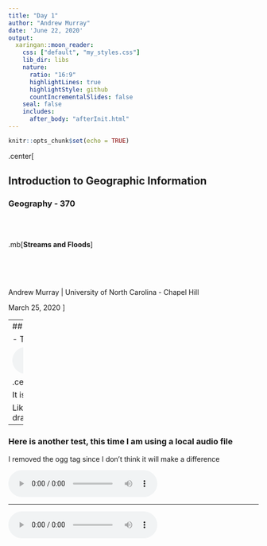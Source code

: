 ```yaml
---
title: "Day 1"
author: "Andrew Murray"
date: 'June 22, 2020'
output:
  xaringan::moon_reader:
    css: ["default", "my_styles.css"]
    lib_dir: libs
    nature:
      ratio: "16:9"
      highlightLines: true
      highlightStyle: github
      countIncrementalSlides: false
    seal: false
    includes:
      after_body: "afterInit.html"
---
```


```r
knitr::opts_chunk$set(echo = TRUE)
```

.center[

## Introduction to Geographic Information

### Geography - 370

<br><br>

.mb[**Streams and Floods**]

<br><br><br>

Andrew Murray | University of North Carolina - Chapel Hill

March 25, 2020
]

---
## This is a test of the audio features

- This audio is from the internet

<audio controls>
  <source src="http://www.discoveringstatistics.com/repository/misc/dio_killing_the_dragon.mp3" type="audio/mpeg">
  <source src="http://www.discoveringstatistics.com/repository/misc/dio_killing_the_dragon.ogg" type="audio/ogg"/>
</audio>


.center[Here's the audio.

It is a song by the band Dio.

Like many of their songs, it involves a dragon.]
---

### Here is another test, this time I am using a local audio file

I removed the ogg tag since I don't think it will make a difference

<audio controls>
  <source src="/slides/intro_geographic_information/Day01/audio/test.m4a" type="audio/mpeg">
</audio>

---
 <audio controls>
  <source src="/slides/intro_geographic_information/Day01/audio/test.m4a" type="audio/mpeg">
  <source src="/slides/intro_geographic_information/Day01/audio/test.m4a" type="audio/ogg"/>
</audio>
 